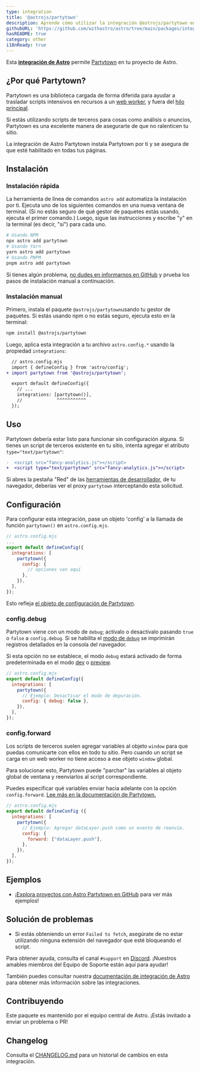 ```yaml
---
type: integration
title: '@astrojs/partytown'
description: Aprende cómo utilizar la integración @astrojs/partytown en tu proyecto de Astro.
githubURL: 'https://github.com/withastro/astro/tree/main/packages/integrations/partytown/'
hasREADME: true
category: other
i18nReady: true
---
```



Esta **[integración de Astro][astro-integration]** permite [Partytown](https://partytown.builder.io/) en tu proyecto de Astro.

## ¿Por qué Partytown?

Partytown es una biblioteca cargada de forma diferida para ayudar a trasladar scripts intensivos en recursos a un [web worker](https://developer.mozilla.org/en-US/docs/Web/API/Web_Workers_API), y fuera del [hilo principal](https://developer.mozilla.org/en-US/docs/Glossary/Main_thread).

Si estás utilizando scripts de terceros para cosas como análisis o anuncios, Partytown es una excelente manera de asegurarte de que no ralenticen tu sitio.

La integración de Astro Partytown instala Partytown por ti y se asegura de que esté habilitado en todas tus páginas.

## Instalación

### Instalación rápida

La herramienta de línea de comandos `astro add` automatiza la instalación por ti. Ejecuta uno de los siguientes comandos en una nueva ventana de terminal. (Si no estás seguro de qué gestor de paquetes estás usando, ejecuta el primer comando.) Luego, sigue las instrucciones y escribe "y" en la terminal (es decir, "sí") para cada uno.

```sh
# Usando NPM
npx astro add partytown
# Usando Yarn
yarn astro add partytown
# Usando PNPM
pnpm astro add partytown
```

Si tienes algún problema, [no dudes en informarnos en GitHub](https://github.com/withastro/astro/issues) y prueba los pasos de instalación manual a continuación.

### Instalación manual

Primero, instala el paquete `@astrojs/partytown`usando tu gestor de paquetes. Si estás usando npm o no estás seguro, ejecuta esto en la terminal:

```sh
npm install @astrojs/partytown
```

Luego, aplica esta integración a tu archivo `astro.config.*` usando la propiedad `integrations`:

```diff lang="js" "partytown()"
  // astro.config.mjs
  import { defineConfig } from 'astro/config';
+ import partytown from '@astrojs/partytown';

  export default defineConfig({
    // ...
    integrations: [partytown()],
    //             ^^^^^^^^^^^
  });
```

## Uso

Partytown debería estar listo para funcionar sin configuración alguna. Si tienes un script de terceros existente en tu sitio, intenta agregar el atributo `type="text/partytown"`:

```diff
-  <script src="fancy-analytics.js"></script>
+  <script type="text/partytown" src="fancy-analytics.js"></script>
```

Si abres la pestaña "Red" de las [herramientas de desarrollador](https://developer.chrome.com/docs/devtools/open/), de tu navegador, deberías ver el proxy `partytown` interceptando esta solicitud.

## Configuración

Para configurar esta integración, pase un objeto 'config' a la llamada de función `partytown()` en `astro.config.mjs`.

```js
// astro.config.mjs
...
export default defineConfig({
  integrations: [
    partytown({
      config: {
        // opciones van aquí
      },
    }),
  ],
});
```

Esto refleja [el objeto de configuración de Partytown](https://partytown.builder.io/configuration).

### config.debug

Partytown viene con un modo de `debug`; actívalo o desactívalo pasando `true` o `false` a `config.debug`. Si se habilita el [modo de `debug`](https://partytown.builder.io/debugging) se imprimirán registros detallados en la consola del navegador.

Si esta opción no se establece, el modo `debug` estará activado de forma predeterminada en el modo [dev](/es/reference/cli-reference/#astro-dev) o [preview](/es/reference/cli-reference/#astro-preview).

```js
// astro.config.mjs
export default defineConfig({
  integrations: [
    partytown({
      // Ejemplo: Desactivar el modo de depuración.
      config: { debug: false },
    }),
  ],
});
```

### config.forward

Los scripts de terceros suelen agregar variables al objeto `window` para que puedas comunicarte con ellos en todo tu sitio. Pero cuando un script se carga en un web worker no tiene acceso a ese objeto `window` global.

Para solucionar esto, Partytown puede "parchar" las variables al objeto global de ventana y reenviarlos al script correspondiente.

Puedes especificar qué variables enviar hacia adelante con la opción `config.forward`. [Lee más en la documentación de Partytown.](https://partytown.builder.io/forwarding-events)

```js
// astro.config.mjs
export default defineConfig ({
  integrations: [
    partytown({
      // Ejemplo: Agregar dataLayer.push como un evento de reenvío.
      config: { 
        forward: ["dataLayer.push"],
      },
    }),
  ],
});
```

## Ejemplos

*   ¡[Explora proyectos con Astro Partytown en GitHub](https://github.com/search?q=%22%40astrojs%2Fpartytown%22+path%3A**%2Fpackage.json\&type=code) para ver más ejemplos!

## Solución de problemas

*   Si estás obteniendo un error `Failed to fetch`, asegúrate de no estar utilizando ninguna extensión del navegador que esté bloqueando el script.

Para obtener ayuda, consulta el canal `#support` en [Discord](https://astro.build/chat). ¡Nuestros amables miembros del Equipo de Soporte están aquí para ayudar!

También puedes consultar nuestra [documentación de integración de Astro][astro-integration] para obtener más información sobre las integraciones.

## Contribuyendo

Este paquete es mantenido por el equipo central de Astro. ¡Estás invitado a enviar un problema o PR!

## Changelog

Consulta el [CHANGELOG.md](https://github.com/withastro/astro/tree/main/packages/integrations/partytown/CHANGELOG.md) para un historial de cambios en esta integración.

[astro-integration]: /es/guides/integrations-guide/
